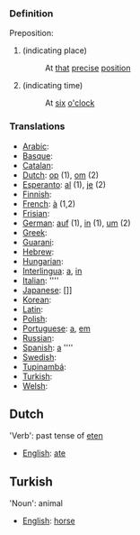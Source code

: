 ===Definition===

Preposition:

# (indicating place)
#:At [[that]] [[precise]] [[position]]
# (indicating time)
#:At [[six]] [[o'clock]]

===Translations===
*[[Arabic]]: [[]]
*[[Basque]]: [[]]
*[[Catalan]]: [[]]
*[[Dutch]]: [[op]] (1), [[om]] (2)
*[[Esperanto]]: [[al]] (1), [[je]] (2)
*[[Finnish]]: [[]]
*[[French]]: [[à]] (1,2)
*[[Frisian]]: [[]]
*[[German]]: [[auf]] (1), [[in]] (1), [[um]] (2)
*[[Greek]]: [[]]
*[[Guarani]]: [[]]
*[[Hebrew]]: [[]]
*[[Hungarian]]: [[]]
*[[Interlingua]]: [[a]], [[in]]
*[[Italian]]: [[]] ''''
*[[Japanese]]: []]
*[[Korean]]: [[]]
*[[Latin]]: [[]]
*[[Polish]]: [[]]
*[[Portuguese]]: [[a]], [[em]]
*[[Russian]]: [[]]
*[[Spanish]]: [[a]] ''''
*[[Swedish]]: [[]]
*[[Tupinambá]]: [[]]
*[[Turkish]]: [[]]
*[[Welsh]]: [[]]

==Dutch==

'Verb': past tense of [[eten]]

*[[English]]: [[ate]]

==Turkish==

'Noun': animal

*[[English]]: [[horse]]